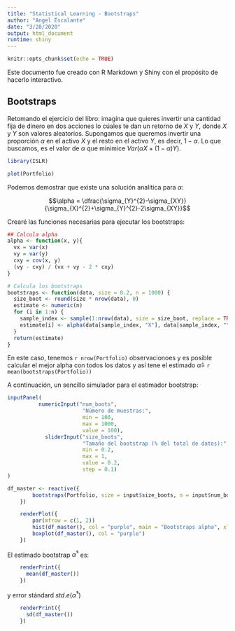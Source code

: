 ```yaml
---
title: "Statistical Learning - Bootstraps"
author: "Angel Éscalante"
date: "3/28/2020"
output: html_document
runtime: shiny
---
```


```r
knitr::opts_chunk$set(echo = TRUE)
```

Este documento fue creado con R Markdown y Shiny con el propósito de hacerlo interactivo.

## Bootstraps

Retomando el ejercicio del libro: imagína que quieres invertir una cantidad fija de dinero en dos acciones lo cúales te dan un retorno de $X$ y $Y$, donde $X$ y $Y$ son valores aleatorios. Supongamos que queremos invertir una proporción $\alpha$ en el activo $X$ y el resto en el activo $Y$, es decir, $1-\alpha$. Lo que buscamos, es el valor de $\alpha$ que minimice $Var(\alpha X + (1-\alpha)Y)$.

```r
library(ISLR)

plot(Portfolio)

```


Podemos demostrar que existe una solución analítica para $\alpha$:

$$\alpha = \dfrac{\sigma_{Y}^{2}-\sigma_{XY}}{\sigma_{X}^{2}+\sigma_{Y}^{2}-2\sigma_{XY}}$$

Crearé las funciones necesarias para ejecutar los bootstraps:

```r
## Calcula alpha
alpha <- function(x, y){
  vx = var(x)
  vy = var(y)
  cxy = cov(x, y)
  (vy - cxy) / (vx + vy - 2 * cxy)
}

# Calcula los bootstraps
bootstraps <- function(data, size = 0.2, n = 1000) {
  size_boot <- round(size * nrow(data), 0)
  estimate <- numeric(n)
  for (i in 1:n) {
    sample_index <- sample(1:nrow(data), size = size_boot, replace = TRUE)
    estimate[i] <- alpha(data[sample_index, "X"], data[sample_index, "Y"]) 
  }
  return(estimate)
}
```

En este caso, tenemos `r nrow(Portfolio)` observacionoes y es posible calcular el mejor alpha con todos los datos y así tene el estimado $\hat\alpha =$  `r mean(bootstraps(Portfolio))`

A continuación, un sencillo simulador para el estimador bootstrap:

```r
inputPanel(
          numericInput("num_boots",
                        "Número de muestras:",
                        min = 100,
                        max = 1000,
                        value = 100),
            sliderInput("size_boots",
                        "Tamaño del bootstrap (% del total de datos):",
                        min = 0.2,
                        max = 1,
                        value = 0.2,
                        step = 0.1)
)

df_master <- reactive({
        bootstraps(Portfolio, size = input$size_boots, n = input$num_boots)
    })

    renderPlot({
        par(mfrow = c(1, 2))
        hist(df_master(), col = "purple", main = "Bootstraps alpha", xlab = bquote(alpha))
        boxplot(df_master(), col = "purple")
    })
```
    
El estimado bootstrap $\hat{\alpha}^{*}$ es:
    
```r
    renderPrint({
      mean(df_master())
    })
```

y error stándard $std.e(\hat{\alpha}^{*})$

```r
    renderPrint({
      sd(df_master())
    })
```